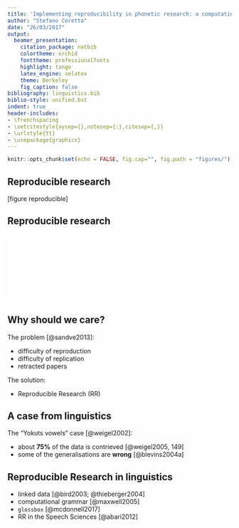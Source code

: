 ```yaml
---
title: 'Implementing reproducibility in phonetic research: a computational workflow'
author: "Stefano Coretta"
date: "26/03/2017"
output: 
  beamer_presentation: 
    citation_package: natbib
    colortheme: orchid
    fonttheme: professionalfonts
    highlight: tango
    latex_engine: xelatex
    theme: Berkeley
    fig_caption: false
bibliography: linguistics.bib
biblio-style: unified.bst
indent: true
header-includes:
- \frenchspacing
- \setcitestyle{aysep={},notesep={:},citesep={,}}
- \urlstyle{tt}
- \usepackage{graphicx}
---
```


```r
knitr::opts_chunk$set(echo = FALSE, fig.cap="", fig.path = "figures/")
```

## Reproducible research

[figure reproducible]

## Reproducible research

![](replicability.pdf)

## Why should we care?

The problem [@sandve2013]:

- difficulty of reproduction
- difficulty of replication
- retracted papers

The solution:

- Reproducible Research (RR)

## A case from linguistics

The "Yokuts vowels" case [@weigel2002]:

- about **75%** of the data is contrieved [@weigel2005, 149]
- some of the generalisations are **wrong** [@blevins2004a]

## Reproducible Research in linguistics

- linked data [@bird2003; @thieberger2004]
- computational grammar [@maxwell2005]
- `glossbox` [@mcdonnell2017]
- RR in the Speech Sciences [@abari2012]